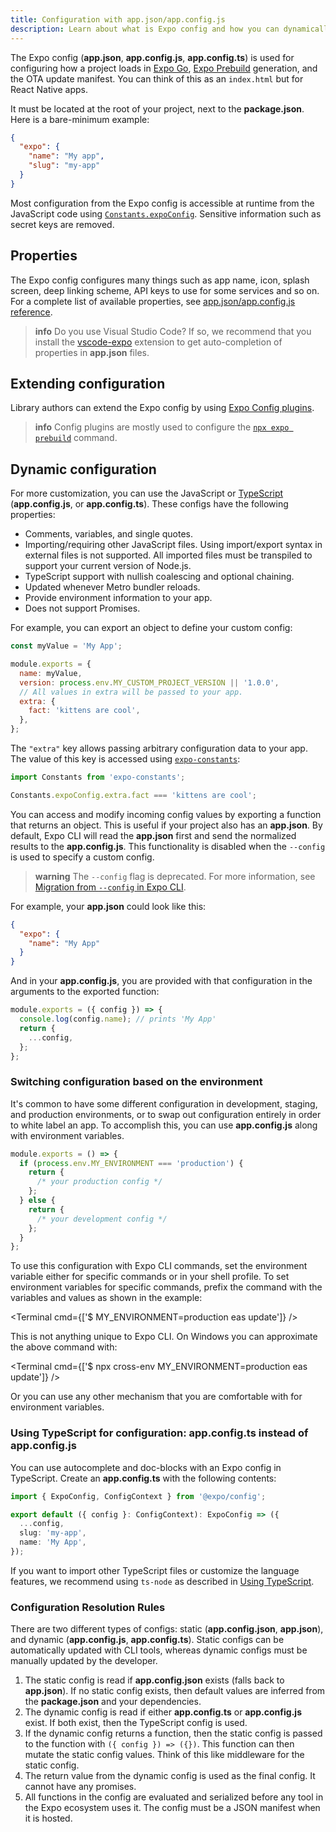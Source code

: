 ```yaml
---
title: Configuration with app.json/app.config.js
description: Learn about what is Expo config and how you can dynamically use it by customizing it.
---
```



<PossibleRedirectNotification newUrl="/versions/latest/config/app/" />

The Expo config (**app.json**, **app.config.js**, **app.config.ts**) is used for configuring how a project loads in [Expo Go](/workflow/expo-go), [Expo Prebuild](/workflow/prebuild) generation, and the OTA update manifest. You can think of this as an `index.html` but for React Native apps.

It must be located at the root of your project, next to the **package.json**. Here is a bare-minimum example:

```json
{
  "expo": {
    "name": "My app",
    "slug": "my-app"
  }
}
```

Most configuration from the Expo config is accessible at runtime from the JavaScript code using [`Constants.expoConfig`](/versions/latest/sdk/constants/#nativeconstants--properties). Sensitive information such as secret keys are removed.

## Properties

The Expo config configures many things such as app name, icon, splash screen, deep linking scheme, API keys to use for some services and so on. For a complete list of available properties, see [app.json/app.config.js reference](/versions/latest/config/app/).

> **info** Do you use Visual Studio Code? If so, we recommend that you install the [vscode-expo](https://marketplace.visualstudio.com/items?itemName=byCedric.vscode-expo) extension to get auto-completion of properties in **app.json** files.

## Extending configuration

Library authors can extend the Expo config by using [Expo Config plugins](/guides/config-plugins).

> **info** Config plugins are mostly used to configure the [`npx expo prebuild`](/workflow/prebuild) command.

## Dynamic configuration

For more customization, you can use the JavaScript or [TypeScript](#using-typescript-for-configuration-appconfigts-instead-of) (**app.config.js**, or **app.config.ts**). These configs have the following properties:

- Comments, variables, and single quotes.
- Importing/requiring other JavaScript files. Using import/export syntax in external files is not supported. All imported files must be transpiled to support your current version of Node.js.
- TypeScript support with nullish coalescing and optional chaining.
- Updated whenever Metro bundler reloads.
- Provide environment information to your app.
- Does not support Promises.

For example, you can export an object to define your custom config:

```js app.config.js
const myValue = 'My App';

module.exports = {
  name: myValue,
  version: process.env.MY_CUSTOM_PROJECT_VERSION || '1.0.0',
  // All values in extra will be passed to your app.
  extra: {
    fact: 'kittens are cool',
  },
};
```

The `"extra"` key allows passing arbitrary configuration data to your app. The value of this key is accessed using [`expo-constants`](/versions/latest/sdk/constants/):

```js App.js
import Constants from 'expo-constants';

Constants.expoConfig.extra.fact === 'kittens are cool';
```

You can access and modify incoming config values by exporting a function that returns an object. This is useful if your project also has an **app.json**. By default, Expo CLI will read the **app.json** first and send the normalized results to the **app.config.js**. This functionality is disabled when the `--config` is used to specify a custom config.

> **warning** The `--config` flag is deprecated. For more information, see [Migration from `--config` in Expo CLI](https://expo.fyi/config-flag-migration).

For example, your **app.json** could look like this:

```json app.json
{
  "expo": {
    "name": "My App"
  }
}
```

And in your **app.config.js**, you are provided with that configuration in the arguments to the exported function:

```js app.config.js
module.exports = ({ config }) => {
  console.log(config.name); // prints 'My App'
  return {
    ...config,
  };
};
```

### Switching configuration based on the environment

It's common to have some different configuration in development, staging, and production environments, or to swap out configuration entirely in order to white label an app. To accomplish this, you can use **app.config.js** along with environment variables.

```js app.config.js
module.exports = () => {
  if (process.env.MY_ENVIRONMENT === 'production') {
    return {
      /* your production config */
    };
  } else {
    return {
      /* your development config */
    };
  }
};
```

To use this configuration with Expo CLI commands, set the environment variable either for specific commands or in your shell profile. To set environment variables for specific commands, prefix the command with the variables and values as shown in the example:

<Terminal cmd={['$ MY_ENVIRONMENT=production eas update']} />

This is not anything unique to Expo CLI. On Windows you can approximate the above command with:

<Terminal cmd={['$ npx cross-env MY_ENVIRONMENT=production eas update']} />

Or you can use any other mechanism that you are comfortable with for environment variables.

### Using TypeScript for configuration: app.config.ts instead of app.config.js

You can use autocomplete and doc-blocks with an Expo config in TypeScript. Create an **app.config.ts** with the following contents:

```ts app.config.ts
import { ExpoConfig, ConfigContext } from '@expo/config';

export default ({ config }: ConfigContext): ExpoConfig => ({
  ...config,
  slug: 'my-app',
  name: 'My App',
});
```

If you want to import other TypeScript files or customize the language features, we recommend using `ts-node` as described in [Using TypeScript](/guides/typescript#appconfigjs).

### Configuration Resolution Rules

There are two different types of configs: static (**app.config.json**, **app.json**), and dynamic (**app.config.js**, **app.config.ts**). Static configs can be automatically updated with CLI tools, whereas dynamic configs must be manually updated by the developer.

1. The static config is read if **app.config.json** exists (falls back to **app.json**). If no static config exists, then default values are inferred from the **package.json** and your dependencies.
2. The dynamic config is read if either **app.config.ts** or **app.config.js** exist. If both exist, then the TypeScript config is used.
3. If the dynamic config returns a function, then the static config is passed to the function with `({ config }) => ({})`. This function can then mutate the static config values. Think of this like middleware for the static config.
4. The return value from the dynamic config is used as the final config. It cannot have any promises.
5. All functions in the config are evaluated and serialized before any tool in the Expo ecosystem uses it. The config must be a JSON manifest when it is hosted.
